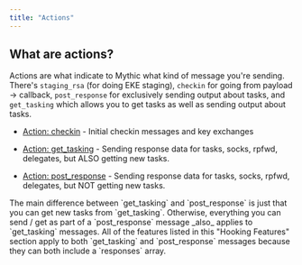```yaml
---
title: "Actions"
---
```



## What are actions?

Actions are what indicate to Mythic what kind of message you're sending. There's `staging_rsa` (for doing EKE staging), `checkin` for going from payload -> callback, `post_response` for exclusively sending output about tasks, and `get_tasking` which allows you to get tasks as well as sending output about tasks.

* [Action: checkin](/Mythic_docs/customizing/payload-type-development/create_tasking/agent-side-coding/initial-checkin) - Initial checkin messages and key exchanges

* [Action: get\_tasking](/Mythic_docs/customizing/payload-type-development/create_tasking/agent-side-coding/action_get_tasking) - Sending response data for tasks, socks, rpfwd, delegates, but ALSO getting new tasks.

* [Action: post\_response](/Mythic_docs/customizing/payload-type-development/create_tasking/agent-side-coding/action-post_response) - Sending response data for tasks, socks, rpfwd, delegates, but NOT getting new tasks.

<Note>
    The main difference between `get_tasking` and `post_response` is just that you can get new tasks from `get_tasking`. Otherwise, everything you can send / get as part of a `post_response` message _also_ applies to `get_tasking` messages.
</Note>

<Info>
    All of the features listed in this "Hooking Features" section apply to both `get_tasking` and `post_response` messages because they can both include a `responses` array.
</Info>